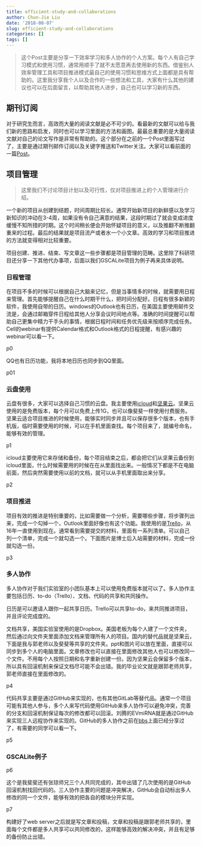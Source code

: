 ```yaml
---
title: efficient-study-and-collaborations
author: Chun-Jie Liu
date: '2018-08-07'
slug: efficient-study-and-collaborations
categories: []
tags: []
---
```



> 这个Post主要是分享一下效率学习和多人协作的个人方案。每个人有自己学习模式和使用习惯，通常用顺手了就不太愿意再去使用新的东西。借鉴别人效率管理工具和项目推进模式最自己的使用习惯和思维方式上面都是具有帮助的。这里我分享我个人以及合作的一些想法和工具，大家有什么其他的建议也可以在后面留言，以帮助其他人进步，自己也可以学习新的东西。

## 期刊订阅
对于研究生而言，高效而大量的阅读文献是必不可少的。看最新的文献可以给与我们新的思路和启发，同时也可以学习里面的方法和画图。最最总重要的是大量阅读文献对自己的论文写作是非常有帮助的。这个部分在之前的一个Post里面写过了，主要是通过期刊邮件订阅以及关键字推送和Twitter关注。大家可以看前面的一篇[Post](http://bioinfo.life.hust.edu.cn/bbs/read.php?tid=240&fid=11)。

## 项目管理
> 这里我们不讨论项目计划以及可行性，仅对项目推进上的个人管理进行介绍。

一个新的项目从创建到结题，时间周期比较长。通常开始新项目的新鲜感以及学习新知识的冲动在3-4周，如果没有令自己满意的结果，这段时期过了就会变成进度缓慢不知所措的时期。这个时间稍长便会开始怀疑项目的意义，以及推翻不断推翻重来的过程。最后的结果就是项目流产或者水一个小文章。高效的学习和项目推进的方法就变得相对比较重要。

项目创建、推进、结束、写文章这一些步骤都是项目管理的范畴。这里除了科研项目还分享一下其他代办事项，后面以我们GSCALite项目为例子再来具体说明。

### 日程管理
在项目不多的时候可以根据自己大脑来记忆，但是当事情多的时候，就需要用日程来管理。首先能够提醒自己在什么时期干什么，把时间分配好。日程有很多新颖的软件，我使用自带的日历。windows的Outlook也有日历，在美国主要使用邮件交流是，会通过邮箱穿件日程给其他人分享会议时间地点等。准确的时间提醒可以帮助自己更集中精力干手头的事情，根据日程时间和任务优先级来按顺序完成任务。Cell的webinar有提供Calendar格式和Outlook格式的日程提醒，有感兴趣的webinar可以看一下。

p0

QQ也有日历功能，我将本地日历也同步到QQ里面。

p01

### 云盘使用
云盘有很多，大家可以选择自己习惯的云盘。我主要使用[icloud](http://icloud.com/)和[坚果云](https://www.jianguoyun.com/)。坚果云使用的是免费版本，每个月可以免费上传1G，也可以像斐斐一样使用付费服务。坚果云适合项目推进的时候使用，能够实时同步并且可以保存很多个版本，也有手机版，临时需要使用的时候，可以在手机里面查找。每个项目来了，就编号命名，能够有效的管理。

p1

icloud主要使用它来存储和备份，每个项目结束之后，都会把它们从坚果云备份到icloud里面，什么时候需要用的时候在在从里面找出来。一般情况下都是不在电脑前面，然后突然需要使用以前的文档，就可以从手机里面取出来分享。

p2


### 项目推进

项目有效的推进是特别重要的，比如需要做一个分析，需要哪些步骤，将步骤列出来，完成一个勾掉一个，Outlook里面好像也有这个功能。我使用的是[Trello](http://trello.com)，从16年一直使用到现在。通常看到需要提交的材料，里面有一系列清单。可以自己列一个清单，完成一个就勾选一个。下面图片是博士后入站需要的材料，完成一份就勾选一份。

p3

### 多人协作
多人协作对于我们实验室的小团队基本上可以使用免费版本就可以了。多人协作主要包括日历、to-do（Trello）、文档、代码的共享和共同操作。

日历是可以邀请人跟你一起共享日历。Trello可以共享to-do，来共同推进项目，并且评论完成度的。

文档共享，美国实验室使用的是Dropbox。美国老板为每个人建了一个文件夹，然后通过向文件夹里面添加文档来管理所有人的项目。国内的替代品就是坚果云，下面是我与郭老师以及斐斐等共享的文件夹。ppt和图片可以放在里面，直接可以同步到多个人的电脑里面。文章修改也可以直接在里面修改其他人也可以修改同一个文件。不用每个人按照日期和名字重新创建一份。因为坚果云会保留多个版本，所以具有回滚机制来保证文档尽可能不会出错。我的毕业论文就是跟郭老师共享，郭老师直接在里面修改的。

p4

代码共享主要是通过GitHub来实现的，也有其他GitLab等替代品。通常一个项目可能有其他人参与，多个人来写代码使用GitHub来多人协作可以避免冲突，完善的分支和回滚机制保证每次的修改都可以回滚。刘腾的EVmiRNA就是通过GitHub来实现三人远程协作来实现的。GitHub的多人协作之前在[bbs](http://bioinfo.life.hust.edu.cn/bbs/read.php?tid=225)上面已经分享过了，有需要的同学可以看一下。

p5

### GSCALite例子
p6

这个是我斐斐还有张琼师兄三个人共同完成的，其中出错了几次使用的是GitHub回滚机制找回代码的。三人协作主要的问题是冲突解决，GitHub会自动标出多人修改的同一个文件，能够有效的把各自的模块分开实现。

p7

构建好了web server之后就是写文章和投稿，文章和投稿是跟郭老师共享的，里面每个文件都是多人共享可以共同修改的，这样能够高效的解决冲突，并且有足够的备份防止出错。
